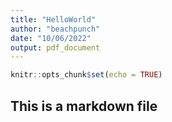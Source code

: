 ```yaml
---
title: "HelloWorld"
author: "beachpunch"
date: "10/06/2022"
output: pdf_document
---
```


```r
knitr::opts_chunk$set(echo = TRUE)
```

## This is a markdown file